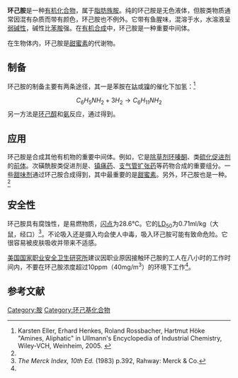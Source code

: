 {{chembox
| Watchedfields = changed
| verifiedrevid = 449888458
| Reference=<ref>''Merck Index'', 11th Edition, '''2735'''.</ref>
| ImageFile1_Ref = {{chemboximage|correct|??}}
| ImageFile1 = Cyclohexylamine-2D-skeletal.png
| ImageSize1 = 180px
| ImageFile2 = Cyclohexylamine-3D-balls.png
| ImageSize2 = 200px
| IUPACName = Cyclohexanamine
| OtherNames = 六氢苯胺<br />氨基环己烷
|Section1={{Chembox Identifiers
| IUPHAR_ligand = 5507
| Abbreviations =
| ChemSpiderID_Ref = {{chemspidercite|correct|chemspider}}
| ChemSpiderID = 7677
| InChIKey = PAFZNILMFXTMIY-UHFFFAOYAP
| StdInChI_Ref = {{stdinchicite|correct|chemspider}}
| StdInChI = 1S/C6H13N/c7-6-4-2-1-3-5-6/h6H,1-5,7H2
| StdInChIKey_Ref = {{stdinchicite|correct|chemspider}}
| StdInChIKey = PAFZNILMFXTMIY-UHFFFAOYSA-N
| CASNo_Ref = {{cascite|correct|CAS}}
| CASNo = 108-91-8
| EINECS = 203-629-0
| PubChem = 7965
| UNII_Ref = {{fdacite|correct|FDA}}
| UNII = I6GH4W7AEG
| SMILES = NC1CCCCC1
| InChI = 1/C6H13N/c7-6-4-2-1-3-5-6/h6H,1-5,7H2
| RTECS = GX0700000
| MeSHName =
| ChEBI_Ref = {{ebicite|correct|EBI}}
| ChEBI = 15773
| KEGG_Ref = {{keggcite|correct|kegg}}
| KEGG = C00571
| ATCCode_prefix =
| ATCCode_suffix =
| ATC_Supplemental =}}
|Section2={{Chembox Properties
| C=6 | H=13 | N=1 
| MolarMass = 99.17
| Appearance = 无色至微黄的液体
| Odor = 强烈的类似鱼腥的[[胺|胺]]味
| Density = 0.8647 g/cm<sup>3</sup>
| MeltingPtC = -17.7
| Melting_notes =
| BoilingPtC = 134.5
| Boiling_notes =
| Solubility = 混溶
| SolubleOther = 在[[油|油]]中极易溶<br />与[[醚|醚]]、[[酮|酮]]、[[酯|酯]]、[[乙醇|乙醇]]混溶
| pKa = 10.64<ref>H. K. Hall, ''J. Am. Chem. Soc.'' (1957) '''79''' 5441.</ref>
| RefractIndex = 1.4565
| VaporPressure = 11 mmHg (20° C)<ref name=NIOSH>{{PGCH|0168}}</ref>
 }}
|Section7={{Chembox Hazards
| EUClass =
| EUIndex =
| MainHazards =
| NFPA-H = 3
| NFPA-F = 3
| NFPA-R = 0
| NFPA-O =
| RPhrases =
| SPhrases = {{S36}} {{S37}} {{S39}}
| RSPhrases = {{R21}} {{R23}} {{R25}} {{R36}} {{R37}} {{R38}} {{R41}}
| FlashPtC = 28.6
| AutoignitionPtC = 293
| ExploLimits = 1.5%－9.4%<ref name=NIOSH/>
| LD50 = 0.71ml/kg（大鼠，经口）
| IDLH = N.D.<ref name=NIOSH/>
| REL = TWA 10 ppm (40 mg/m<sup>3</sup>)<ref name=NIOSH/>
}}
}}

'''环己胺'''是一种[[有机化合物|有机化合物]]，属于[[脂肪族化合物|脂肪族]][[胺|胺]]。纯的环己胺是无色液体，但胺类物质通常因混有杂质而带有颜色，环己胺也不例外。它带有鱼腥味，混溶于水，水溶液呈[[弱碱|弱碱性]]，碱性比[[苯胺|苯胺]]强。在[[有机合成|有机合成]]中，环己胺是一种重要中间体。

在生物体内，环己胺是[[甜蜜素|甜蜜素]]的代谢物。

== 制备 ==
环己胺的制备主要有两条途径，其一是苯胺在[[钴|钴]]或[[镍|镍]]的催化下加氢：<ref name=Ullmann>Karsten Eller, Erhard Henkes, Roland Rossbacher, Hartmut Höke "Amines, Aliphatic" in Ullmann's Encyclopedia of Industrial Chemistry, Wiley-VCH, Weinheim, 2005. {{DOI|10.1002/14356007.a02_001}}</ref>
:<math>C_6H_5NH_2+3H_2 \rightarrow C_6H_{11}NH_2</math>
另一方法是[[环己醇|环己醇]]和[[氨|氨]]反应，通过{{Link-en|胺烷基化|Amine alkylation}}得到。

== 应用 ==
环己胺是合成其他有机物的重要中间体。例如，它是[[除草剂|除草剂]][[环嗪酮|环嗪酮]]、{{Link-en|次磺酰胺|sulfenamide}}类[[硫化|硫化]][[促进剂|促进剂]]的[[前体|前体]]。次磺酰胺类促进剂是{{Link-en|黏液促进剂|mucolytic}}、[[镇痛药|镇痛药]]、[[支气管扩张药|支气管扩张药]]等药物合成的重要组分。一些[[甜味剂|甜味剂]]通过环己胺合成得到，其中最重要的是[[甜蜜素|甜蜜素]]。另外，环己胺也是一种{{Link-en|缓蚀剂|corrosion inhibitor}}。<ref name=Ullmann/>

== 安全性 ==
环己胺具有腐蚀性，是易燃物质，[[闪点|闪点]]为28.6°C。它的[[半數致死量|LD<sub>50</sub>]]为0.71ml/kg（大鼠，经口）<ref>''The Merck Index, 10th Ed.'' (1983) p.392, Rahway: Merck & Co.</ref>。不论吸入还是摄入均会使人中毒，吸入环己胺可能有致命危险。它很容易被皮肤吸收并带来不适感。<!--待翻译
Cyclohexylamine is listed as an [[List_of_Extremely_Hazardous_Substances|extremely hazardous substance]] as defined by Section 302 of the U.S. [[Emergency_Planning_and_Community_Right-to-Know_Act|Emergency Planning and Community Right-to-Know Act]]. It has been used as a flushing aid in the [[printing_ink|printing ink]] industry.<ref name="Apps">
{{Cite book
| last = Apps
| first = E. A.
| authorlink =
| coauthors =
| title = Printing Ink Technology
| publisher = Leonard Hill <nowiki>[Books]</nowiki> Limited
| year = 1958
| location = London
| pages = ix
| url =
| doi =
| id =
| isbn = }}
</ref>-->

[[美国国家职业安全卫生研究所|美国国家职业安全卫生研究所]]建议因职业原因接触环己胺的工人在八小时的工作时间内，不要在环己胺浓度超过10ppm（40mg/m<sup>3</sup>）的环境下工作<ref name=NIOSH/>。

== 参考文献 ==
{{refList}}

[[Category:胺|Category:胺]]
[[Category:环己基化合物|Category:环己基化合物]]